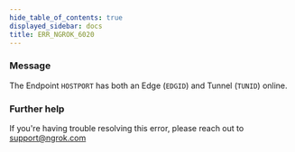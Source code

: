 ```yaml
---
hide_table_of_contents: true
displayed_sidebar: docs
title: ERR_NGROK_6020
---
```




### Message

The Endpoint `HOSTPORT` has both an Edge (`EDGID`) and Tunnel (`TUNID`) online.

<ErrorDetails error="err_ngrok_6020" />

### Further help

If you're having trouble resolving this error, please reach out to [support@ngrok.com](mailto:support@ngrok.com?subject=Help%20with%20ERR_NGROK_6020)
